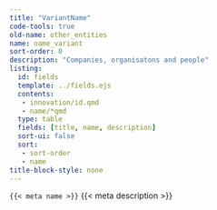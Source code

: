 ```yaml
---
title: "VariantName"
code-tools: true
old-name: other_entities
name: name_variant
sort-order: 0
description: "Companies, organisatons and people"
listing:
  id: fields
  template: ../fields.ejs
  contents:
   - innovation/id.qmd
   - name/*qmd
  type: table
  fields: [title, name, description]
  sort-ui: false
  sort:
   - sort-order
   - name
title-block-style: none
---
```


<code>{{< meta name >}}</code>
{{< meta description >}}


:::{ #Fields }
:::
